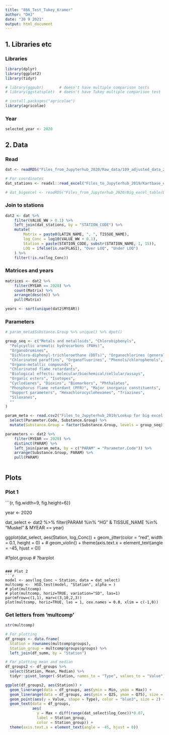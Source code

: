 ```yaml
---
title: "866_Test_Tukey_Kramer"
author: "DHJ"
date: "30 9 2021"
output: html_document
---
```



## 1. Libraries etc

### Libraries
```r

library(dplyr)
library(ggplot2)
library(tidyr)

# library(ggpubr)       # doesn't have multiple comparison tests
# library(ggstatsplot)  # doesn't have Tukey multiple comparison test

# install.packages("agricolae")
library(agricolae)

```

### Year  
```r

selected_year <- 2020

```

## 2. Data   

### Read 
```r

dat <- readRDS("Files_from_Jupyterhub_2020/Raw_data/109_adjusted_data_2021-09-15.rds")

# For coordinates   
dat_stations <- readxl::read_excel("Files_to_Jupyterhub_2019/Kartbase_edit.xlsx")

# dat_bigexcel <- readRDS("Files_from_Jupyterhub_2020/Big_excel_table/Data_xl_2021-09-15_ver02.rds")

```

### Join to stations  
```r

dat2 <- dat %>%
    filter(VALUE_WW > 0.1) %>%
    left_join(dat_stations, by = "STATION_CODE") %>%
    mutate(
        Matrix = paste0(LATIN_NAME, ", ", TISSUE_NAME),
        log_Conc = log10(VALUE_WW + 0.1),
        Station = paste(STATION_CODE, substr(STATION_NAME, 1, 15)),
        LOQ = ifelse(is.na(FLAG1), "Over LOQ", "Under LOQ")
    ) %>%
    filter(!is.na(log_Conc))


```

### Matrices and years  
```r

matrices <- dat2 %>%
    filter(MYEAR == 2020) %>%
    count(Matrix) %>%
    arrange(desc(n)) %>%
    pull(Matrix)

years <- sort(unique(dat2$MYEAR))

```

### Parameters  
```r


# param_meta$Substance.Group %>% unique() %>% dput()

group_seq <- c("Metals and metalloids", "Chlorobiphenyls", 
  "Polycyclic aromatic hydrocarbons (PAHs)", 
  "Organobromines", 
  "Dichloro-diphenyl-trichloroethane (DDTs)", "Organochlorines (general)",
  "Chlorinated paraffins", "Organofluorines", "Phenols/chlorophenols", 
  "Organo-metallic compounds", 
  "Chlorinated flame retardants",
  "Biological effects: molecular/biochemical/cellular/assays", 
  "Organic esters", "Isotopes",  
  "Cyclodienes", "Dioxins", "Biomarkers", "Phthalates", 
  "Phosphorus flame retardant (PFR)", "Major inorganic constituents", 
  "Support parameters", "Hexachlorocyclohexanes", "Triazines", 
  "Siloxanes", 
  ""
)

param_meta <- read.csv2("Files_to_Jupyterhub_2019/Lookup for big excel - param.csv") %>%
  select(Parameter.Code, Substance.Group) %>%
  mutate(Substance.Group = factor(Substance.Group, levels = group_seq))

parameters <- dat2 %>%
    filter(MYEAR == 2020) %>%
    distinct(PARAM) %>%
    left_join(param_meta, by = c("PARAM" = "Parameter.Code")) %>%
    arrange(Substance.Group, PARAM) %>%
    pull(PARAM)



```

## Plots  

### Plot 1

```{r, fig.width=9, fig.height=6}}

year <- 2020

dat_select <- dat2 %>%
  filter(PARAM %in% "HG" & TISSUE_NAME %in% "Muskel" & MYEAR == year)

ggplot(dat_select, aes(Station, log_Conc)) +
  geom_jitter(color = "red", width = 0.1, height = 0) +
  # geom_violin() +
  theme(axis.text.x = element_text(angle = -45, hjust = 0))

#?plot.group
# ?barplot

```

### Plot 2
```r

model <- aov(log_Conc ~ Station, data = dat_select)
multcomp <-  HSD.test(model, "Station", alpha = )
# plot(multcomp)
# plot(multcomp, horiz=TRUE, variation="SD", las=1)
par(mfrow=c(1,1), mar=c(3,10,2,3))
plot(multcomp, horiz=TRUE, las = 1, cex.names = 0.8, xlim = c(-1,0))

```
### Get letters from 'multcomp'  
```r

str(multcomp)

# For plotting
df_groups <- data.frame(
  Station = rownames(multcomp$groups),
  Station_group = multcomp$groups$groups) %>%
  left_join(df_summ, by = "Station") 

# For plotting mean and median
df_groups2 <- df_groups %>%
  select(Station, Mean, Median) %>%
  tidyr::pivot_longer(-Station, names_to = "Type", values_to = "Value")

ggplot(df_groups2, aes(Station)) +
  geom_linerange(data = df_groups, aes(ymin = Min, ymax = Max)) +
  geom_linerange(data = df_groups, aes(ymin = Q25, ymax = Q75), size = 1.25) +
  geom_point(aes(y = Value, shape = Type), color = "blue3", size = 2) +
  geom_text(data = df_groups, 
            aes(
              y = Max + diff(range(dat_select$log_Conc))*0.07, 
              label = Station_group,
              color = Station_group)) +
  theme(axis.text.x = element_text(angle = -45, hjust = 0))

```

